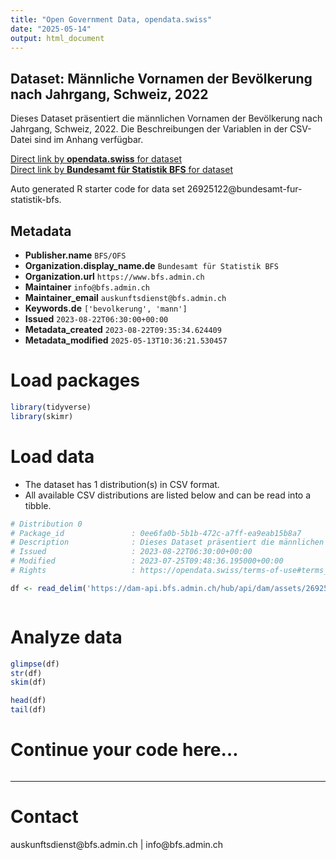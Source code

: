 ```yaml
---
title: "Open Government Data, opendata.swiss"
date: "2025-05-14"
output: html_document
---
```


## Dataset: Männliche Vornamen der Bevölkerung nach Jahrgang, Schweiz, 2022

Dieses Dataset präsentiert die männlichen Vornamen der Bevölkerung nach Jahrgang, Schweiz, 2022. Die Beschreibungen der Variablen in der CSV-Datei sind im Anhang verfügbar.

[Direct link by **opendata.swiss** for dataset](https://opendata.swiss/de/dataset/mannliche-vornamen-der-bevolkerung-nach-jahrgang-schweiz-2022)<br>
[Direct link by **Bundesamt für Statistik BFS** for dataset](https://www.bfs.admin.ch/asset/de/ts-x-01.04.00.11)

Auto generated R starter code for data set 26925122@bundesamt-fur-statistik-bfs.

## Metadata

- **Publisher.name** `BFS/OFS`
- **Organization.display_name.de** `Bundesamt für Statistik BFS`
- **Organization.url** `https://www.bfs.admin.ch`
- **Maintainer** `info@bfs.admin.ch`
- **Maintainer_email** `auskunftsdienst@bfs.admin.ch`
- **Keywords.de** `['bevolkerung', 'mann']`
- **Issued** `2023-08-22T06:30:00+00:00`
- **Metadata_created** `2023-08-22T09:35:34.624409`
- **Metadata_modified** `2025-05-13T10:36:21.530457`


# Load packages

```r

library(tidyverse)
library(skimr)

```

# Load data

-   The dataset has 1 distribution(s) in CSV format.
-   All available CSV distributions are listed below and can be read into a tibble.

```r

# Distribution 0
# Package_id               : 0ee6fa0b-5b1b-472c-a7ff-ea9eab15b8a7
# Description              : Dieses Dataset präsentiert die männlichen Vornamen der Bevölkerung nach Jahrgang, Schweiz, 2022. Die Beschreibungen der Variablen in der CSV-Datei sind im Anhang verfügbar.
# Issued                   : 2023-08-22T06:30:00+00:00
# Modified                 : 2023-07-25T09:48:36.195000+00:00
# Rights                   : https://opendata.swiss/terms-of-use#terms_by_ask

df <- read_delim('https://dam-api.bfs.admin.ch/hub/api/dam/assets/26925126/master')



```

# Analyze data

```r

glimpse(df)
str(df)
skim(df)

head(df)
tail(df)

```

# Continue your code here...

```r

```

------------------------------------------------------------------------

# Contact

auskunftsdienst@bfs.admin.ch | info@bfs.admin.ch
